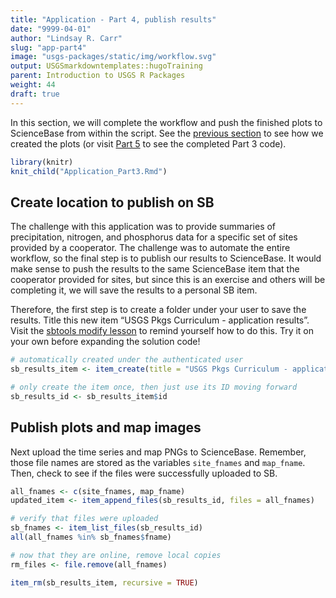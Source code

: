 ```yaml
---
title: "Application - Part 4, publish results"
date: "9999-04-01"
author: "Lindsay R. Carr"
slug: "app-part4"
image: "usgs-packages/static/img/workflow.svg"
output: USGSmarkdowntemplates::hugoTraining
parent: Introduction to USGS R Packages
weight: 44
draft: true
---
```


In this section, we will complete the workflow and push the finished plots to ScienceBase from within the script. See the [previous section](/usgs-packages/app-part3) to see how we created the plots (or visit [Part 5](/usgs-packages/app-part5) to see the completed Part 3 code).

```r
library(knitr)
knit_child("Application_Part3.Rmd")
```

## Create location to publish on SB

The challenge with this application was to provide summaries of precipitation, nitrogen, and phosphorus data for a specific set of sites provided by a cooperator. The challenge was to automate the entire workflow, so the final step is to publish our results to ScienceBase. It would make sense to push the results to the same ScienceBase item that the cooperator provided for sites, but since this is an exercise and others will be completing it, we will save the results to a personal SB item. 

Therefore, the first step is to create a folder under your user to save the results. Title this new item "USGS Pkgs Curriculum - application results". Visit the [sbtools modify lesson](/usgs-packages/sbtools-modify) to remind yourself how to do this. Try it on your own before expanding the solution code!

```r
# automatically created under the authenticated user
sb_results_item <- item_create(title = "USGS Pkgs Curriculum - application results")

# only create the item once, then just use its ID moving forward
sb_results_id <- sb_results_item$id
```

## Publish plots and map images

Next upload the time series and map PNGs to ScienceBase. Remember, those file names are stored as the variables `site_fnames` and `map_fname`. Then, check to see if the files were successfully uploaded to SB.

```r
all_fnames <- c(site_fnames, map_fname)
updated_item <- item_append_files(sb_results_id, files = all_fnames)

# verify that files were uploaded
sb_fnames <- item_list_files(sb_results_id)
all(all_fnames %in% sb_fnames$fname)

# now that they are online, remove local copies
rm_files <- file.remove(all_fnames) 
```

```r
item_rm(sb_results_item, recursive = TRUE)
```
